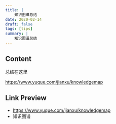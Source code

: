 ```yaml
---
title: |
    知识图谱总结
date: 2020-02-14
draft: false
tags: [tips]
summary: |
    知识图谱总结
---
```


## Content

总结在这里

https://www.yuque.com/jianxu/knowledgemap


## Link Preview

- https://www.yuque.com/jianxu/knowledgemap
- 知识图谱
